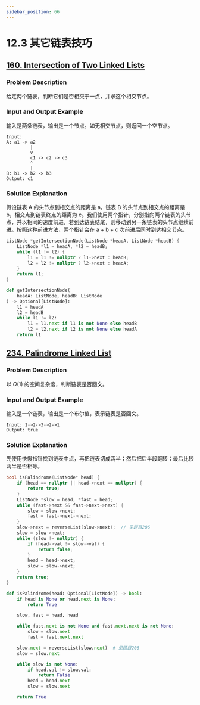 ```yaml
---
sidebar_position: 66
---
```


# 12.3 其它链表技巧

## [160. Intersection of Two Linked Lists](https://leetcode.com/problems/intersection-of-two-linked-lists/)

### Problem Description

给定两个链表，判断它们是否相交于一点，并求这个相交节点。

### Input and Output Example

输入是两条链表，输出是一个节点。如无相交节点，则返回一个空节点。

```
Input:
A: a1 -> a2
         |
         v
         c1 -> c2 -> c3
         ^
         |
B: b1 -> b2 -> b3
Output: c1
```

### Solution Explanation

假设链表 A 的头节点到相交点的距离是 a，链表 B 的头节点到相交点的距离是 b，相交点到链表终点的距离为 c。我们使用两个指针，分别指向两个链表的头节点，并以相同的速度前进，若到达链表结尾，则移动到另一条链表的头节点继续前进。按照这种前进方法，两个指针会在 a + b + c 次前进后同时到达相交节点。

<Tabs>
<TabItem value="cpp" label="C++">

```cpp
ListNode *getIntersectionNode(ListNode *headA, ListNode *headB) {
    ListNode *l1 = headA, *l2 = headB;
    while (l1 != l2) {
        l1 = l1 != nullptr ? l1->next : headB;
        l2 = l2 != nullptr ? l2->next : headA;
    }
    return l1;
}
```

</TabItem>
<TabItem value="py" label="Python">

```py
def getIntersectionNode(
    headA: ListNode, headB: ListNode
) -> Optional[ListNode]:
    l1 = headA
    l2 = headB    
    while l1 != l2:
        l1 = l1.next if l1 is not None else headB
        l2 = l2.next if l2 is not None else headA    
    return l1
```

</TabItem>

</Tabs>

## [234. Palindrome Linked List](https://leetcode.com/problems/palindrome-linked-list/)

### Problem Description

以 $O(1)$ 的空间复杂度，判断链表是否回文。

### Input and Output Example

输入是一个链表，输出是一个布尔值，表示链表是否回文。

```
Input: 1->2->3->2->1
Output: true
```

### Solution Explanation

先使用快慢指针找到链表中点，再把链表切成两半；然后把后半段翻转；最后比较两半是否相等。

<Tabs>
<TabItem value="cpp" label="C++">

```cpp
bool isPalindrome(ListNode* head) {
    if (head == nullptr || head->next == nullptr) {
        return true;
    }
    ListNode *slow = head, *fast = head;
    while (fast->next && fast->next->next) {
        slow = slow->next;
        fast = fast->next->next;
    }
    slow->next = reverseList(slow->next);  // 见题目206
    slow = slow->next;
    while (slow != nullptr) {
        if (head->val != slow->val) {
            return false;
        }
        head = head->next;
        slow = slow->next;
    }
    return true;
}
```

</TabItem>
<TabItem value="py" label="Python">

```py
def isPalindrome(head: Optional[ListNode]) -> bool:
    if head is None or head.next is None:
        return True

    slow, fast = head, head

    while fast.next is not None and fast.next.next is not None:
        slow = slow.next
        fast = fast.next.next

    slow.next = reverseList(slow.next)  # 见题目206
    slow = slow.next

    while slow is not None:
        if head.val != slow.val:
            return False
        head = head.next
        slow = slow.next

    return True

```

</TabItem>

</Tabs>